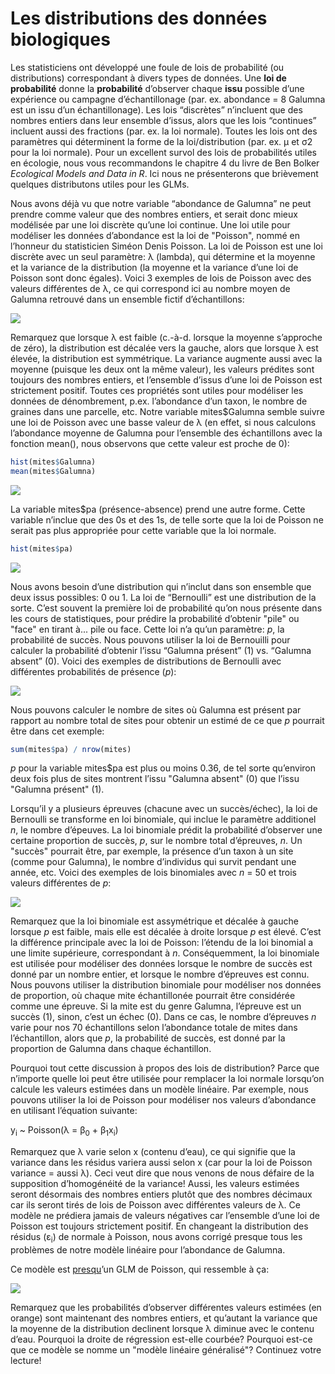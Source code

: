 # Les distributions des données biologiques

Les statisticiens ont développé une foule de lois de probabilité (ou
distributions) correspondant à divers types de données. Une **loi de
probabilité** donne la **probabilité** d'observer chaque **issu**
possible d'une expérience ou campagne d'échantillonage (par. ex.
abondance = 8 Galumna est un issu d'un échantillonage). Les lois
"discrètes" n'incluent que des nombres entiers dans leur ensemble
d'issus, alors que les lois "continues" incluent aussi des fractions
(par. ex. la loi normale). Toutes les lois ont des paramètres qui
déterminent la forme de la loi/distribution (par. ex. μ et σ2 pour la
loi normale). Pour un excellent survol des lois de probabilités utiles
en écologie, nous vous recommandons le chapitre 4 du livre de Ben Bolker
*Ecological Models and Data in R*. Ici nous ne présenterons que
brièvement quelques distributons utiles pour les GLMs.

Nous avons déjà vu que notre variable "abondance de Galumna " ne peut
prendre comme valeur que des nombres entiers, et serait donc mieux
modélisée par une loi discrète qu'une loi continue. Une loi utile pour
modéliser les données d'abondance est la loi de \"Poisson\", nommé en
l'honneur du statisticien Siméon Denis Poisson. La loi de Poisson est
une loi discrète avec un seul paramètre: λ (lambda), qui détermine et la
moyenne et la variance de la distribution (la moyenne et la variance
d'une loi de Poisson sont donc égales). Voici 3 exemples de lois de
Poisson avec des valeurs différentes de λ, ce qui correspond ici au
nombre moyen de Galumna retrouvé dans un ensemble fictif
d'échantillons:

![](images/6_poisson.jpeg)

Remarquez que lorsque λ est faible (c.-à-d. lorsque la moyenne
s'approche de zéro), la distribution est décalée vers la gauche, alors
que lorsque λ est élevée, la distribution est symmétrique. La variance
augmente aussi avec la moyenne (puisque les deux ont la même valeur),
les valeurs prédites sont toujours des nombres entiers, et l'ensemble
d'issus d'une loi de Poisson est strictement positif. Toutes ces
propriétés sont utiles pour modéliser les données de dénombrement, p.ex.
l'abondance d'un taxon, le nombre de graines dans une parcelle, etc.
Notre variable mites\$Galumna semble suivre une loi de Poisson avec une
basse valeur de λ (en effet, si nous calculons l'abondance moyenne de
Galumna pour l'ensemble des échantillons avec la fonction mean(), nous
observons que cette valeur est proche de 0):

```r
hist(mites$Galumna)
mean(mites$Galumna)
```

![](images/6_galumnahist.jpeg)

La variable mites\$pa (présence-absence) prend une autre forme. Cette
variable n'inclue que des 0s et des 1s, de telle sorte que la loi de
Poisson ne serait pas plus appropriée pour cette variable que la loi
normale.

```r
hist(mites$pa)
```

![](images/6_pa.jpeg)

Nous avons besoin d'une distribution qui n'inclut dans son ensemble
que deux issus possibles: 0 ou 1. La loi de "Bernoulli" est une
distribution de la sorte. C'est souvent la première loi de probabilité
qu'on nous présente dans les cours de statistiques, pour prédire la
probabilité d'obtenir \"pile\" ou \"face\" en tirant à\... pile ou
face. Cette loi n'a qu'un paramètre: *p*, la probabilité de succès.
Nous pouvons utiliser la loi de Bernouilli pour calculer la probabilité
d'obtenir l'issu "Galumna présent" (1) vs. "Galumna absent" (0). Voici
des exemples de distributions de Bernoulli avec différentes probabilités
de présence (*p*):

![](images/6_bernouill.jpeg)

Nous pouvons calculer le nombre de sites où Galumna est présent par
rapport au nombre total de sites pour obtenir un estimé de ce que *p*
pourrait être dans cet exemple:

```r
sum(mites$pa) / nrow(mites)
```

*p* pour la variable mites\$pa est plus ou moins 0.36, de tel sorte
qu'environ deux fois plus de sites montrent l'issu \"Galumna absent\"
(0) que l'issu \"Galumna présent\" (1).

Lorsqu'il y a plusieurs épreuves (chacune avec un succès/échec), la loi
de Bernoulli se transforme en loi binomiale, qui inclue le paramètre
additionel *n*, le nombre d'épeuves. La loi binomiale prédit la
probabilité d'observer une certaine proportion de succès, *p*, sur le
nombre total d'épreuves, *n*. Un \"succès\" pourrait être, par exemple,
la présence d'un taxon à un site (comme pour Galumna), le nombre
d'individus qui survit pendant une année, etc. Voici des exemples de
lois binomiales avec *n* = 50 et trois valeurs différentes de *p*:

![](images/6_binomial.jpeg)

Remarquez que la loi binomiale est assymétrique et décalée à gauche
lorsque *p* est faible, mais elle est décalée à droite lorsque *p* est
élevé. C'est la différence principale avec la loi de Poisson: l'étendu
de la loi binomial a une limite supérieure, correspondant à *n*.
Conséquemment, la loi binomiale est utilisée pour modéliser des données
lorsque le nombre de succès est donné par un nombre entier, et lorsque
le nombre d'épreuves est connu. Nous pouvons utiliser la distribution
binomiale pour modéliser nos données de proportion, où chaque mite
échantillonée pourrait être considérée comme une épreuve. Si la mite est
du genre Galumna, l'épreuve est un succès (1), sinon, c'est un échec
(0). Dans ce cas, le nombre d'épreuves *n* varie pour nos 70
échantillons selon l'abondance totale de mites dans l'échantillon,
alors que *p*, la probabilité de succès, est donné par la proportion de
Galumna dans chaque échantillon.

Pourquoi tout cette discussion à propos des lois de distribution? Parce
que n'importe quelle loi peut être utilisée pour remplacer la loi
normale lorsqu'on calcule les valeurs estimées dans un modèle linéaire.
Par exemple, nous pouvons utiliser la loi de Poisson pour modéliser nos
valeurs d'abondance en utilisant l'équation suivante:

y~i~ \~ Poisson(λ = β~0~ + β~1~x~i~)

Remarquez que λ varie selon x (contenu d'eau), ce qui signifie que la
variance dans les résidus variera aussi selon x (car pour la loi de
Poisson variance = aussi λ). Ceci veut dire que nous venons de nous
défaire de la supposition d'homogénéité de la variance! Aussi, les
valeurs estimées seront désormais des nombres entiers plutôt que des
nombres décimaux car ils seront tirés de lois de Poisson avec
différentes valeurs de λ. Ce modèle ne prédiera jamais de valeurs
négatives car l'ensemble d'une loi de Poisson est toujours strictement
positif. En changeant la distribution des résidus (ε~i~) de normale à
Poisson, nous avons corrigé presque tous les problèmes de notre modèle
linéaire pour l'abondance de Galumna.

Ce modèle est [presqu]{.ul}'un GLM de Poisson, qui ressemble à ça:

![](images/6_poissonglm.jpeg)

Remarquez que les probabilités d'observer différentes valeurs estimées
(en orange) sont maintenant des nombres entiers, et qu'autant la
variance que la moyenne de la distribution declinent lorsque λ diminue
avec le contenu d'eau. Pourquoi la droite de régression est-elle
courbée? Pourquoi est-ce que ce modèle se nomme un \"modèle linéaire
généralisé\"? Continuez votre lecture!